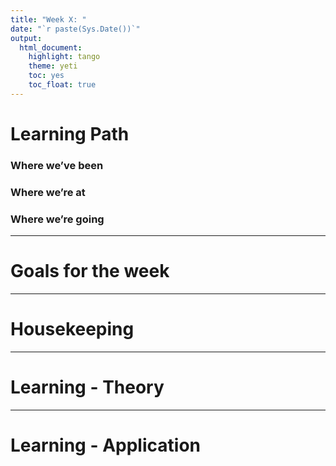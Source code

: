 ```yaml
---
title: "Week X: "
date: "`r paste(Sys.Date())`"
output:   
  html_document: 
    highlight: tango
    theme: yeti
    toc: yes
    toc_float: true
---
```


# Learning Path

### Where we've been


### Where we're at


### Where we're going


----

# Goals for the week



----

# Housekeeping 


----

# Learning - Theory


----

# Learning - Application

